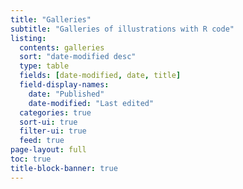 ```yaml
---
title: "Galleries"
subtitle: "Galleries of illustrations with R code"
listing:
  contents: galleries
  sort: "date-modified desc"
  type: table
  fields: [date-modified, date, title]
  field-display-names:
    date: "Published"
    date-modified: "Last edited"  
  categories: true
  sort-ui: true
  filter-ui: true
  feed: true
page-layout: full
toc: true
title-block-banner: true
---
```

